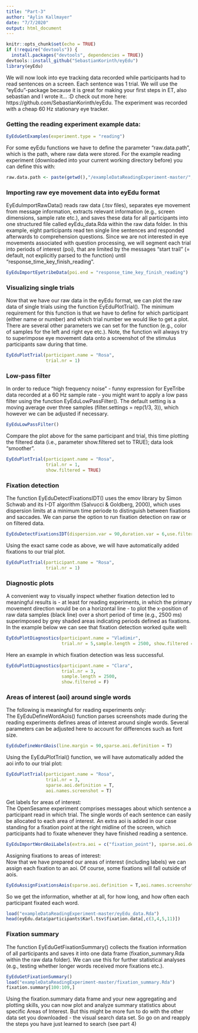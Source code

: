 ```yaml
---
title: "Part-3"
author: "Aylin Kallmayer"
date: "7/7/2020"
output: html_document
---
```


```r
knitr::opts_chunk$set(echo = TRUE)
if (!require("devtools")) {
  install.packages("devtools", dependencies = TRUE)}
devtools::install_github("SebastianKorinth/eyEdu") 
library(eyEdu)
```

We will now look into eye tracking data recorded while participants had to read sentences on a screen. Each sentence was 1 trial. We will use the "eyEdu"-package because it is great for making your first steps in ET, also sebastian and I wrote it... :D check out more here: https://github.com/SebastianKorinth/eyEdu. The experiment was recorded with a cheap 60 Hz stationary eye tracker.

### Getting the reading experiment example data:  
```r
EyEduGetExamples(experiment.type = "reading")
```

For some eyEdu functions we have to define the parameter "raw.data.path", which is the path, where raw data were stored. For the example reading experiment (downloaded into your current working directory before) you can define this with:  
```r
raw.data.path <- paste(getwd(),"/exampleDataReadingExperiment-master/", sep = "")
```

### Importing raw eye movement data into eyEdu format  
EyEduImportRawData() reads raw data (.tsv files), separates eye movement from message information, extracts relevant information (e.g., screen dimensions, sample rate etc.), and saves these data for all participants into one structured file called eyEdu\_data.Rda within the raw data folder.
In this example, eight participants read ten single line sentences and responded afterwards to comprehension questions. Since we are not interested in eye movements associated with question processing, we will segment each trial into periods of interest (poi), that are limited by the messages "start trail" (= default, not explicitly parsed to the function) until "response\_time\_key\_finish\_reading".  
```r
EyEduImportEyetribeData(poi.end = "response_time_key_finish_reading")
```

### Visualizing single trials  
Now that we have our raw data in the eyEdu format, we can plot the raw data of single trials using the function EyEduPlotTrial().
The minimum requirement for this function is that we have to define for which participant (either name or number) and which trial number we would like to get a plot. There are several other parameters we can set for the function (e.g., color of samples for the left and right eye etc.). Note, the function will always try to superimpose eye movement data onto a screenshot of the stimulus participants saw during that time.  
```r
EyEduPlotTrial(participant.name = "Rosa", 
               trial.nr = 1)
```

### Low-pass filter  
In order to reduce "high frequency noise" - funny expression for EyeTribe data recorded at a 60 Hz sample rate - 
you might want to apply a low pass filter using the function EyEduLowPassFilter(). The default setting is a moving 
average over three samples (filter.settings = rep(1/3, 3)), which however we can be adjusted if necessary.  
```r
EyEduLowPassFilter()
```

Compare the plot above for the same participant and trial, this time plotting the filtered data (i.e., parameter show.filtered set to TRUE); data look "smoother".  
```r
EyEduPlotTrial(participant.name = "Rosa", 
               trial.nr = 1,
               show.filtered = TRUE)
```

### Fixation detection  
The function EyEduDetectFixationsIDT() uses the emov library by Simon Schwab and its I-DT algorithm 
(Salvucci & Goldberg, 2000), which uses dispersion limits at a minimum time periode to distinguish between 
fixations and saccades. We can parse the option to run fixation detection on raw or on filtered data.  
```r
EyEduDetectFixationsIDT(dispersion.var = 90,duration.var = 6,use.filtered = F)
```

Using the exact same code as above, we will have automatically added fixations to our trial plot.  
```r
EyEduPlotTrial(participant.name = "Rosa", 
               trial.nr = 1)
```

### Diagnostic plots  
A convenient way to visually inspect whether fixation detection led to meaningful results is - at least for reading experiments, in which the primary movement direction would be on a horizontal line - to plot the x-position of raw data samples (black line) over a short period of time (e.g., 2500 ms) superimposed by grey shaded areas indicating periods defined as fixations. In the example below we can see that fixation detection worked quite well:  
```r
EyEduPlotDiagnostics(participant.name = "Vladimir",
                     trial.nr = 5,sample.length = 2500, show.filtered = F)
```

Here an example in which fixation detection was less successful.  
```r
EyEduPlotDiagnostics(participant.name = "Clara",
                     trial.nr = 3,
                     sample.length = 2500, 
                     show.filtered = F)
```

### Areas of interest (aoi) around single words  
The following is meaningful for reading experiments only:  
The EyEduDefineWordAois() function parses screenshots made during the reading experiments defines areas of interest around single words.
Several parameters can be adjusted here to account for differences such as font size.  
```r
EyEduDefineWordAois(line.margin = 90,sparse.aoi.definition = T)
```

Using the EyEduPlotTrial() function, we will have automatically added the aoi info to our trial plot:  
```r
EyEduPlotTrial(participant.name = "Rosa", 
               trial.nr = 3,
               sparse.aoi.definition = T,
               aoi.names.screenshot = T)
```

Get labels for areas of interest:  
The OpenSesame experiment comprises messages about which sentence a participant read in which trial. 
The single words of each sentence can easily be allocated to each area of interest. 
An extra aoi is added in our case standing for a fixation point at the right midline of the screen, 
which participants had to fixate whenever they have finished reading a sentence.  
```r
EyEduImportWordAoiLabels(extra.aoi = c("fixation_point"), sparse.aoi.definition = T)
```

Assigning fixations to areas of interest:  
Now that we have prepared our areas of interest (including labels) we can assign each fixation to an aoi. 
Of course, some fixations will fall outside of aois.  
```r
EyEduAssignFixationsAois(sparse.aoi.definition = T,aoi.names.screenshot = T)
```

So we get the information, whether at all, for how long, and how often each participant fixated each word.  
```r
load("exampleDataReadingExperiment-master/eyEdu_data.Rda")
head(eyEdu.data$participants$Karl.tsv$fixation.data[,c(3,4,5,11)])
```

### Fixation summary  
The function EyEduGetFixationSummary() collects the fixation information of all participants and saves it 
into one data frame (fixation\_summary.Rda within the raw data folder). We can use this for further statistical 
analyses (e.g., testing whether longer words received more fixations etc.).  
```r
EyEduGetFixationSummary()
load("exampleDataReadingExperiment-master/fixation_summary.Rda")
fixation.summary[100:109,]
```

Using the fixation.summary data frame and your new aggregating and plotting skills, you can now plot and analyze summary statistics about specific Areas of Interest. But this might be more fun to do with the other data set you downloaded - the visual search data set.
So go on and reapply the steps you have just learned to search (see part 4)

